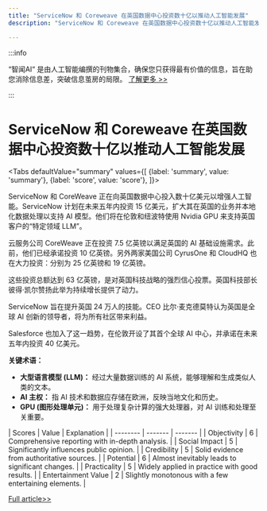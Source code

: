 ```yaml
---
title: "ServiceNow 和 Coreweave 在英国数据中心投资数十亿以推动人工智能发展"
description: "ServiceNow 和 Coreweave 在英国数据中心投资数十亿以推动人工智能发展"

---
```



:::info

“智闻AI“ 是由人工智能编撰的刊物集合，确保您只获得最有价值的信息，旨在助您消除信息差，突破信息茧房的局限。  [了解更多 >>](/)

:::

# ServiceNow 和 Coreweave 在英国数据中心投资数十亿以推动人工智能发展


<Tabs
	defaultValue="summary"
	values={[
	{label: 'summary', value: 'summary'},
	{label: 'score', value: 'score'},
]}>
<TabItem value="summary">


ServiceNow 和 CoreWeave 正在向英国数据中心投入数十亿美元以增强人工智能。ServiceNow 计划在未来五年内投资 15 亿美元，扩大其在英国的业务并本地化数据处理以支持 AI 模型。他们将在伦敦和纽波特使用 Nvidia GPU 来支持英国客户的“特定领域 LLM”。

云服务公司 CoreWeave 正在投资 7.5 亿英镑以满足英国的 AI 基础设施需求。此前，他们已经承诺投资 10 亿英镑。另外两家美国公司 CyrusOne 和 CloudHQ 也在大力投资：分别为 25 亿英镑和 19 亿英镑。

这些投资总额达到 63 亿英镑，是对英国科技战略的强烈信心投票。英国科技部长彼得·凯尔赞扬此举为持续增长提供了动力。

ServiceNow 旨在提升英国 24 万人的技能。CEO 比尔·麦克德莫特认为英国是全球 AI 创新的领导者，将为所有社区带来利益。

Salesforce 也加入了这一趋势，在伦敦开设了其首个全球 AI 中心，并承诺在未来五年内投资 40 亿美元。

**关键术语：**
- **大型语言模型 (LLM)：** 经过大量数据训练的 AI 系统，能够理解和生成类似人类的文本。
- **AI 主权：** 指 AI 技术和数据应存储在欧洲，反映当地文化和历史。
- **GPU (图形处理单元)：** 用于处理复杂计算的强大处理器，对 AI 训练和处理至关重要。
</TabItem>
<TabItem value="score">
	| Scores     | Value   | Explanation |
	| -------- | ------- | ------- |
	| Objectivity  | 6    | Comprehensive reporting with in-depth analysis.    |
	| Social Impact | 5     | Significantly influences public opinion.    |
	| Credibility    | 5    | Solid evidence from authoritative sources.    |
	| Potential    | 6    | Almost inevitably leads to significant changes.    |
	| Practicality    | 5    | Widely applied in practice with good results.    |
	| Entertainment Value    | 2    | Slightly monotonous with a few entertaining elements.    |
</TabItem>
</Tabs>

[Full article>>](https://www.cnbc.com/2024/10/14/servicenow-to-invest-1point5-billion-in-uk-to-localize-ai-data-processing.html)
